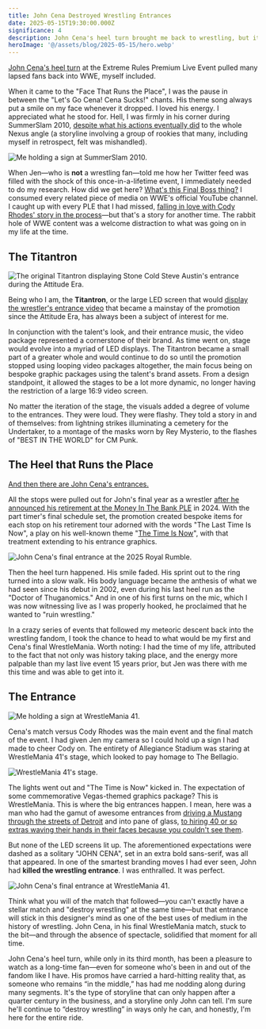 ```yaml
---
title: John Cena Destroyed Wrestling Entrances
date: 2025-05-15T19:30:00.000Z
significance: 4
description: John Cena's heel turn brought me back to wrestling, but it was his WrestleMania entrance that truly blew this designer's mind—proving that sometimes the absence of spectacle creates the most powerful moment of all.
heroImage: '@/assets/blog/2025-05-15/hero.webp'
---
```



<Lead>

[John Cena's heel turn](https://youtu.be/mS8W6NY6QjQ?si=u6n6x1lfInytklKo) at the Extreme Rules Premium Live Event pulled many lapsed fans back into WWE, myself included. 

</Lead>

When it came to the "Face That Runs the Place", I was the pause in between the "Let's Go Cena! Cena Sucks!" chants. His theme song always put a smile on my face whenever it dropped. I loved his energy. I appreciated what he stood for. Hell, I was firmly in his corner during SummerSlam 2010, [despite what his actions eventually did](https://youtu.be/q4MsDcuppDw?si=wglJeNluWo4PbAZv) to the whole Nexus angle (a storyline involving a group of rookies that many, including myself in retrospect, felt was mishandled).

<Image
  src="2025-05-15/summerslam.webp"
  alt="Me holding a sign at SummerSlam 2010."
  caption="Me at SummerSlam 2010, holding a sign I took way too much time designing in Illustrator."
/>

When Jen—who is **not** a wrestling fan—told me how her Twitter feed was filled with the shock of this once-in-a-lifetime event, I immediately needed to do my research. How did we get here? [What's this Final Boss thing?](https://youtu.be/l5fl-39qiCc?si=kdN6Llv4Z1rjQRra) I consumed every related piece of media on WWE's official YouTube channel. I caught up with every PLE that I had missed, [falling in love with Cody Rhodes' story in the process](https://youtu.be/qHY7sK13E1s?si=wWvJNme_eLb7vqMX)—but that's a story for another time. The rabbit hole of WWE content was a welcome distraction to what was going on in my life at the time.

## The Titantron

<Image
  src="2025-05-15/titantron.webp"
  alt="The original Titantron displaying Stone Cold Steve Austin's entrance during the Attitude Era."
  caption="The original Titantron during the Attitude Era. Photo by WWE." />

Being who I am, the **Titantron**, or the large LED screen that would [display the wrestler's entrance video](https://youtube.com/playlist?list=PL6BE48F0C6D99EAC1&si=VoLnNushqEbiK2CN) that became a mainstay of the promotion since the Attitude Era, has always been a subject of interest for me. 

In conjunction with the talent's look, and their entrance music, the video package represented a cornerstone of their brand. As time went on, stage would evolve into a myriad of LED displays. The Titantron became a small part of a greater whole and would continue to do so until the promotion stopped using looping video packages altogether, the main focus being on bespoke graphic packages using the talent's brand assets. From a design standpoint, it allowed the stages to be a lot more dynamic, no longer having the restriction of a large 16:9 video screen. 

No matter the iteration of the stage, the visuals added a degree of volume to the entrances. They were loud. They were flashy. They told a story in and of themselves: from lightning strikes illuminating a cemetery for the Undertaker, to a montage of the masks worn by Rey Mysterio, to the flashes of "BEST IN THE WORLD" for CM Punk.

## The Heel that Runs the Place

[And then there are John Cena's entrances.](https://youtu.be/A_N84rZhsok?si=fuuuZuV13lNSeS-w)

All the stops were pulled out for John's final year as a wrestler [after he announced his retirement at the Money In The Bank PLE](https://youtu.be/yzes2Czv-4M?si=JicC8yqfSo5MP7Bo) in 2024. With the part timer's final schedule set, the promotion created bespoke items for each stop on his retirement tour adorned with the words "The Last Time Is Now", a play on his well-known theme "[The Time Is Now](https://youtu.be/svjMiqVeiG8?si=7R_Iq2T-NSesrXeL)", with that treatment extending to his entrance graphics.

<Image
  src="2025-05-15/cena-royal-rumble.webp"
  alt="John Cena's final entrance at the 2025 Royal Rumble."
  caption="John Cena's final entrance at the 2025 Royal Rumble." />

Then the heel turn happened. His smile faded. His sprint out to the ring turned into a slow walk. His body language became the anthesis of what we had seen since his debut in 2002, even during his last heel run as the "Doctor of Thuganomics." And in one of his first turns on the mic, which I was now witnessing live as I was properly hooked, he proclaimed that he wanted to "ruin wrestling."

In a crazy series of events that followed my meteoric descent back into the wrestling fandom, I took the chance to head to what would be my first and Cena's final WrestleMania. Worth noting: I had the time of my life, attributed to the fact that not only was history taking place, and the energy more palpable than my last live event 15 years prior, but Jen was there with me this time and was able to get into it.

## The Entrance

<Image
  src="2025-05-15/cody-sign.webp"
  alt="Me holding a sign at WrestleMania 41."
  caption="Me with my Cody Rhodes sign. Made by Aivysu, my emote artist." />

Cena's match versus Cody Rhodes was the main event and the final match of the event. I had given Jen my camera so I could hold up a sign I had made to cheer Cody on. The entirety of Allegiance Stadium was staring at WrestleMania 41's stage, which looked to pay homage to The Bellagio.

<Image
  src="2025-05-15/wm-stage.webp"
  alt="WrestleMania 41's stage."
  caption="WrestleMania 41's stage in its default state. Photo by WWE." />

The lights went out and "The Time is Now" kicked in. The expectation of some commemorative Vegas-themed graphics package? This is WrestleMania. This is where the big entrances happen. I mean, here was a man who had the gamut of awesome entrances from [driving a Mustang through the streets of Detroit](https://youtu.be/tt0lgSGGDkk?t=104) and into pane of glass, [to hiring 40 or so extras waving their hands in their faces because you couldn't see them](https://youtu.be/nRiOw3qGYq4). 

But none of the LED screens lit up. The aforementioned expectations were dashed as a solitary "JOHN CENA", set in an extra bold sans-serif, was all that appeared. In one of the smartest branding moves I had ever seen, John had **killed the wrestling entrance**. I was enthralled. It was perfect. 

<Image
  src="2025-05-15/cena-wm-entrance.webp"
  alt="John Cena's final entrance at WrestleMania 41."
  caption="John Cena's final entrance at WrestleMania 41." />

Think what you will of the match that followed—you can't exactly have a stellar match and "destroy wrestling" at the same time—but that entrance will stick in this designer's mind as one of the best uses of medium in the history of wrestling. John Cena, in his final WrestleMania match, stuck to the bit—and through the absence of spectacle, solidified that moment for all time.

John Cena's heel turn, while only in its third month, has been a pleasure to watch as a long-time fan—even for someone who's been in and out of the fandom like I have. His promos have carried a hard-hitting reality that, as someone who remains “in the middle,” has had me nodding along during many segments. It's the type of storyline that can only happen after a quarter century in the business, and a storyline only John can tell. I'm sure he'll continue to “destroy wrestling” in ways only he can, and honestly, I'm here for the entire ride.
